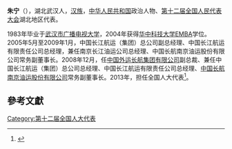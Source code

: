 '''朱宁'''（{{bd|1960年||}}），湖北武汉人，[[汉族|汉族]]，[[中华人民共和国|中华人民共和国]]政治人物、[[第十二届全国人民代表大会|第十二届全国人民代表大会]]湖北地区代表。

1983年毕业于[[武汉市广播电视大学|武汉市广播电视大学]]，2004年获得[[华中科技大学|华中科技大学]]EMBA学位。2005年5月至2009年1月，中国长江航运（集团）总公司副总经理、中国长江航运有限责任公司总经理，兼任南京长江油运公司总经理、中国长航南京油运股份有限公司常务副董事长。2008年12月，任[[中国外运长航集团有限公司|中国外运长航集团有限公司]]副总裁、兼任中国长江航运（集团）总公司总经理、中国长江航运有限责任公司总经理、[[中国长航南京油运股份有限公司|中国长航南京油运股份有限公司]]常务副董事长。2013年，担任全国人大代表<ref>{{cite news|title=全国人大代表信息-朱宁|url= http://210.82.31.1:8084/delegate/viewDelegate.action?dbid=121554|accessdate=2013-04-05|newspaper=全国人大网|archive-url=https://web.archive.org/web/20160306050151/http://www.npc.gov.cn/delegate/viewDelegate.action?dbid=121554|archive-date=2016-03-06|dead-url=yes}}</ref>。

==參考文獻==
{{reflist}}
{{中国政治人物小作品}}

[[Category:第十二届全国人大代表|Category:第十二届全国人大代表]]